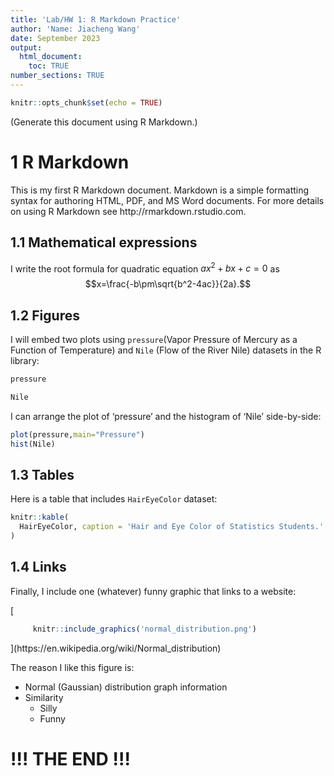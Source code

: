```yaml
---
title: 'Lab/HW 1: R Markdown Practice'
author: 'Name: Jiacheng Wang'
date: September 2023
output: 
  html_document:
    toc: TRUE
number_sections: TRUE
---
```


```r
knitr::opts_chunk$set(echo = TRUE)
```

(Generate this document using R Markdown.)

# 1 R Markdown {-}
This is my first R Markdown document. Markdown is a simple formatting syntax for authoring HTML, PDF, and MS Word documents. For more details on using R Markdown see http://rmarkdown.rstudio.com.

## 1.1 Mathematical expressions {-}
I write the root formula for quadratic equation $ax^2+bx+c=0$ as
$$x=\frac{-b\pm\sqrt{b^2-4ac}}{2a}.$$

## 1.2 Figures {-}
I will embed two plots using `pressure`(Vapor Pressure of Mercury as a Function of Temperature) and `Nile` (Flow of the River Nile) datasets in the R library:
```r
pressure
```
```r
Nile
```
I can arrange the plot of ‘pressure’ and the histogram of ‘Nile’ side-by-side:
```r
plot(pressure,main="Pressure")
hist(Nile)
```

## 1.3 Tables {-}
Here is a table that includes `HairEyeColor` dataset:
```r
knitr::kable(
  HairEyeColor, caption = 'Hair and Eye Color of Statistics Students.'
)
```

## 1.4 Links {-}

Finally, I include one (whatever) funny graphic that links to a website:

[
``` r
     knitr::include_graphics('normal_distribution.png') 
```
](https://en.wikipedia.org/wiki/Normal_distribution)

The reason I like this figure is:

- Normal (Gaussian) distribution graph information
- Similarity
  + Silly
  + Funny
   
# !!! THE END !!!
